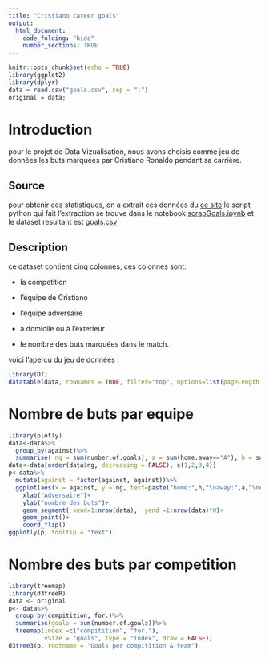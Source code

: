 ```yaml
---
title: "Cristiano career goals"
output: 
  html_document:
    code_folding: "hide"
    number_sections: TRUE
---
```


```r
knitr::opts_chunk$set(echo = TRUE)
library(ggplot2)
library(dplyr)
data = read.csv("goals.csv", sep = ";")
original = data;
```

# Introduction

pour le projet de Data Vizualisation, nous avons choisis comme jeu de données les buts marquées par Cristiano Ronaldo pendant sa carrière.

## Source

pour obtenir ces statistiques, on a extrait ces données du [ce site](https://www.transfermarkt.com/cristiano-ronaldo/alletore/spieler/8198/saison//verein/0/liga/0/wettbewerb//pos/0/trainer_id/0/minute/0/torart/0)
le script python qui fait l'extraction se trouve dans le notebook [scrapGoals.ipynb](#) et le dataset resultant est [goals.csv](#)

## Description 

ce dataset contient cinq colonnes, ces colonnes sont:

* la competition

* l'équipe de Cristiano

* l'équipe adversaire

* à domicile ou à l'éxterieur

* le nombre des buts marquées dans le match.

voici l'apercu du jeu de données :
```r
library(DT)
datatable(data, rownames = TRUE, filter="top", options=list(pageLength = 5, scrollX=T))
```

# Nombre de buts par equipe
```r
library(plotly)
data<-data%>%
  group_by(against)%>%
  summarise( ng = sum(number.of.goals), a = sum(home.away=="A"), h = sum(home.away=="H") )
data<-data[order(data$ng, decreasing = FALSE), c(1,2,3,4)]
p<-data%>%
  mutate(against = factor(against, against))%>%
  ggplot(aes(x = against, y = ng, text=paste("home:",h,"\naway:",a,"\n#goals:",ng), sort = FALSE))+
    xlab("Adversaire")+
    ylab("nombre des buts")+
    geom_segment( xend=1:nrow(data),  yend =1:nrow(data)*0)+
    geom_point()+
    coord_flip()
ggplotly(p, tooltip = "text")
```

# Nombre des buts par competition

```r
library(treemap)
library(d3treeR)
data <- original
p<- data%>%
  group_by(compitition, for.)%>%
  summarise(goals = sum(number.of.goals))%>%
  treemap(index =c("compitition", "for."),
          vSize = "goals", type = "index", draw = FALSE);
d3tree3(p, rootname = "Goals per compitition & team")
```
